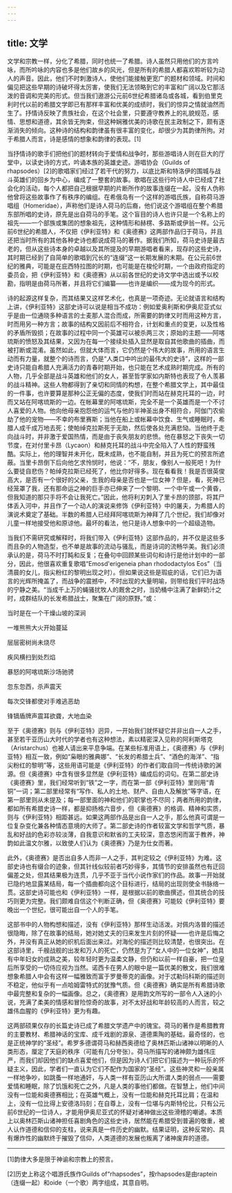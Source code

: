 ```yaml
---
---
---
```

title: 文学
---




文学和宗教一样，分化了希腊，同时也统一了希腊。诗人虽然只用他们的方言吟咏，而所吟咏的内容也多是他们故乡的风光，但是所有的希腊人都喜欢聆听较为动人的声音。因此，他们不时刺激诗人，使他们能接触更宽广的题材和领域。时间和偏见把这些早期的诗破坏得太厉害，使我们无法领略到它的丰富和广阔以及它那活泼的音调和完美的形式。但当我们遨游公元前6世纪希腊诸岛或各城，看到伯里克利时代以前的希腊文学即已有那样丰富和优美的成绩时，我们的惊异之情就油然而生了。抒情诗反映了贵族社会，在这个社会里，只要遵守教养上的礼貌规范，感情、思想和道德，其余皆无拘束，但这种娴雅优美的诗歌在民主政制之下，颇有逐渐消失的倾向。这种诗的结构和韵律虽有很丰富的变化，却很少为其韵律所拘。对于希腊人而言，诗是感情的想象和韵律的表现。[1]

当抒情诗的歌手们把他们的题材转向于爱情和战争时，那些游唱诗人则在巨大的厅堂中，以读史诗的方式，吟诵本族的英雄史迹。游唱协会（Guilds of rhapsodes）[2]的歌唱家们经过了若干代的努力，以底比斯和特洛伊的围城与战斗英雄们的回乡为中心，编成了一整套的故事。歌唱在这些行吟诗人中已经成了社会化的活动，每个人都把自己根据早期的片断所作的故事连缀在一起，没有人伪称他曾将这些故事作了有秩序的编组。在希俄岛有一个这样的游唱氏族，自称荷马游唱组（Homeridae），声称他们是诗人荷马的后裔，他们说这个游唱组在整个希腊东部所唱的史诗，原先是出自荷马的手笔。这个盲目的诗人也许只是一个名称上的祖先——一个部族或集团的想象祖先，这种情形和赫楞、多路斯或伊翁一样。公元前6世纪的希腊人，不仅把《伊利亚特》和《奥德赛》这两部作品归于荷马，并且还把当时所有的其他各种史诗也都说成荷马的著作。据我们所知，荷马史诗是最古老的，但从这些诗本身的卓越以及其所提及的早期游唱者看来，现存的这些史诗，其时期已经到了自简单的歌唱到冗长的“连缀”这一长期发展的末期。在公元前6世纪的雅典，可能是在庇西特拉图的时期，也可能是在梭伦时期，一个由政府指定的委员会，把《伊利亚特》和《奥德赛》从以前各世纪的史诗文学中选出或予以校勘，指明是由荷马所著，并且将它们编纂——也许是编织——成为现今的形式。

诗的起源这样复杂，而其结果又这样艺术化，也真是一项奇迹。无论就语言和结构上讲，《伊利亚特》这部史诗可以说是相当不成功：例如爱奥利斯和伊奥尼亚式似乎是由一位通晓多种语言的士麦那人混合而成，所需要的韵律又时而用这种方言，时而用另一种方言；故事的结构又因前后不相符合，计划和重点的变更，以及性格的矛盾所毁损；在故事的过程中同一个英雄可以被杀两三次；原始的主题——阿喀琉斯的愤怒及其结果，又因为在每一个接续处插入显然是取自其他歌曲的插曲，而被打断或混淆。虽然如此，但就大体而言，它仍然是个伟大的故事，所用的语言生动而有力量，就整个的诗而言，仍是“人类口中吟出的最伟大的史诗”，这样的一部史诗只能自希腊人充满活力的青春时期开始，也只能在艺术成熟时期完成。所有的人物，几乎全部是战斗英雄和他们的女人，甚至哲学家如内斯特也表现了令人羡慕的战斗精神。这些人物都得到了亲切和同情的构想，在整个希腊文学上，其中最佳的一件事，也许要算是那种公正无偏的态度，使我们时而站在赫克托耳的一边，时而又站在阿喀琉斯的一边。在帐幕里的阿喀琉斯，完全不是一个英雄而是一个不讨人喜爱的人物。他向他母亲抱怨他的运气与他的半神圣出身不相符合，阿伽门农偷劫了他的宠物——不幸的布里赛斯；当他在船上或帐幕中饮食、生气或睡眠时，希腊人成千成万地去死；使帕绰克拉斯死于无助，然后使各处充满悲恸。当他终于走向战斗时，并非激于爱国热情，而是由于丧失朋友的悲愤。他在暴怒之下丧失一切节度，在对付里卡昂（Lycaon）和赫克托耳的战斗中完全陷入了人性的野蛮残酷。实际上，他的理智并未开化，既未成熟，也不能自制，并且为死亡的预言所遮蔽。当里卡昂倒下后向他乞求怜悯时，他说：“不，朋友，像别人一般死吧！为什么要徒自悲伤？帕绰克拉斯已经死了，他比你好得多。现在看看我！我是否很英俊高大，是否有一个很好的父亲，生我的母亲是否也是一位女神？但是，看，死神已经笼罩了我，还有那命运之神的巨手亦已伸来了一个黎明、一个中午或一个黄昏，但我知道的那只手将不会让我死亡。”因此，他将利刃刺入了里卡昂的颈部，将其尸体丢入河中，并且作了一个动人的演说来修饰《伊利亚特》中的屠夫，为希腊人的演说术奠定了基础。半数的希腊人已经拜阿喀琉斯为神拜了几个世纪，我们却像对儿童一样地接受他和原谅他。最坏的看法，他只是诗人想象中的一个超级造物。

当我们不需研究或解释时，将我们带入《伊利亚特》这部作品的，并不仅是这些多而且杂的人物造型，也不单是故事的流动与骚乱，而是诗词的流畅华美。我们必须承认的是，荷马不时打盹和反复；在叠句中回顾某些词句和诗行是他计划中的一部分，因此，他很喜欢重复歌唱“Emosd'erigeneia phan rhododactylos Eos”（当清晨的女儿，指尖粉红的黎明出现之时）。但如果说这些是瑕疵的话，它们已为语言的光辉所掩盖了，而战争的震撼中，不时出现的大量明喻，则带给我们平时战场的宁静之美。“当成千上万的蝇骚扰牧人的厩舍之时，当奶桶中注满了新鲜奶汁之时，成群结队的长发希腊战士，聚集在广阔的原野。”或：

当时是在一个干燥山坡的深涧

一堆熊熊大火开始蔓延

层层密树尚未烧尽

疾风横扫到处烈焰

暴怒的阿喀琉斯沙场驰骋

忽东忽西，杀声震天

每次交锋都使对手难逃恶劫

锋镝盾牌声震耳欲聋，大地血染



至于《奥德赛》则与《伊利亚特》迥异，一开始我们就怀疑它并非出自一人之手，甚至若干亚历山大时代的学者也有这种想法，素以精密深入见称的阿利斯塔克（Aristarchus）也被人请出来平息争端。在某些标准用语上，《奥德赛》与《伊利亚特》相互一致，例如“枭眼的雅典娜”、“长发的希腊士兵”、“酒色的海洋”、“指尖粉红的黎明”等，这些用语可能是《伊利亚特》的作者们取自同一传统诗歌的渊源。但《奥德赛》中含有很多显然是《伊利亚特》编成后的词句。在第二部史诗《奥德赛》里，我们经常听到“铁”之一字，而在第一部《伊利亚特》里则用“青铜”一词；第二部里经常有“写作、私人的土地、财产、自由人及解放”等字语，在第一部里则从未提及；每一部里面的神和他们的职掌也不尽同；两者所用的韵律，都如所有希腊史诗一样，都是抑扬格六音步，但《奥德赛》的格调、精神和实质，则与《伊利亚特》相距甚远。如果这两部作品是出自一人之手，那么他真可谓是一位复杂变化兼各种情态意境的大师了。第二部史诗的作者较富文学和哲学气质，暴乱和好战的色彩亦较淡薄，自我意识和默省的工夫较深，意态悠闲而富于教养，神韵如此温文尔雅，以致使人们认为《奥德赛》乃是为仕女而著。

此外，《奥德赛》是否出自多人而非一人之手，其判定较之《伊利亚特》为难。这部史诗也有缀合的迹象，但其针线似较前者巧妙得多，其情节的安排虽然也有迂回偏差之处，但其结果极为连贯，几乎不亚于当代小说作家们的作品。故事一开始就已隐约地显露某结局，每一个插曲都向这个目标进行，结局的出现则使全书脉络一贯。这部史诗可能也和《伊利亚特》一样，是根据以前的歌曲撰述，但其统合的技巧则更为完整。我们颇难自信这个判断正确，但《奥德赛》可能较《伊利亚特》要晚出一个世纪，很可能出自一个人的手笔。

这部书中的人物构想和描述，没有《伊利亚特》那样生动活泼。对佩内洛普的描述很隐晦，除了在故事的结局，她对她丈夫的归来发生片刻的怀疑——也许是后悔之外，并没有真正从她的织机后面出来过。对海伦的描述则比较清楚，也很突出。在这部诗里，千艘战舰的出发和万人的死亡，仍然是为了“女人中的一位女神”，她具有中年妇女的成熟之美，较年轻时更为温柔文静，但仍和以前一样自豪，把一位皇后所享受的一切侍应视为当然。诺西卡在男人的眼中是一篇优美的散文，我们很难想象希腊人中会有这样一幅雅致而富于罗曼蒂克的画像。对于忒勒玛科斯的描述则不稳定，他似乎有一点哈姆雷特式的犹豫气质。但《奥德赛》确实是所有希腊诗歌中最完整和复杂的一幅画像。总之，《奥德赛》是用韵文所写的一部令人入迷的小说，充满了柔美的情感和冒险惊奇的故事，对不太好战和年龄较高的人而言，较之雄伟血腥的《伊利亚特》更为有趣。

这两部硕果仅存的长篇史诗已成了希腊文学遗产中的瑰宝。荷马的著作是希腊教育的主要教材、希腊神话的宝库、成千戏剧的源泉、道德熏陶的基础，最奇怪的，也是正统神学的“圣经”。希罗多德谓荷马和赫西奥德给了奥林匹斯山诸神以明晰的人类形态，厘定了天庭的秩序（可能有几分夸张）。荷马所描写的诸神颇为雄伟庄严，而我们却因他们的缺点喜爱他们，但是因为诗人们把它们描述为一种玩乐的怀疑主义，因此，学者们一直认为它们不配作为国家的“圣经”。这些神灵和一般亲属一样地争吵，如跳蚤一样地通奸，与人类一样有亚历山大所谓人类的弱点——需要爱情和睡眠，除了饥饿和死亡之外，凡是人类的事他们都做。在智慧上，他们中间没有一位能和奥德赛相比；在英雄气概上，没有一位能和赫克托耳比肩；在温和上，没有一位比得上安德洛玛刻；在自尊上，没有一位堪与内斯特伦比，只有公元前6世纪的一位诗人，才能用伊奥尼亚式的怀疑对诸神做出这些滑稽的嘲谑。本质上以奥林匹斯山诸神担任喜剧角色的这些史诗，居然能在希腊受到普遍的敬重，被人认作道德和信仰的支柱，说来真是一件历史的幽默。结果证明，这种反常的、具有爆炸性的幽默终于摧毁了信仰，人类道德的发展也叛离了诸神废弃的道德。



* * *



[1]韵律大多是限于神谕和宗教上的预言。

[2]历史上称这个唱游氏族作Guilds of“rhapsodes”，按rhapsodes是由raptein（连缀一起）和oide（一个歌）两字组成，其意自明。